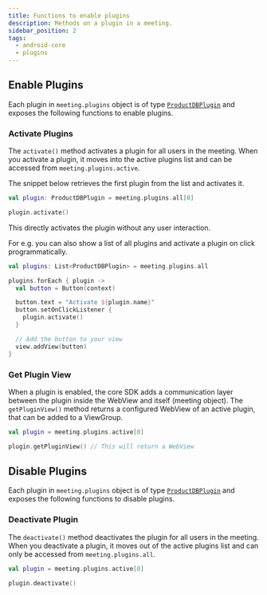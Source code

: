 ```yaml
---
title: Functions to enable plugins
description: Methods on a plugin in a meeting.
sidebar_position: 2
tags:
  - android-core
  - plugins
---
```


## Enable Plugins

Each plugin in `meeting.plugins` object is of type
[`ProductDBPlugin`](./introduction) and exposes the following functions to enable
plugins.

### Activate Plugins

The `activate()` method activates a plugin for all users in the meeting. When
you activate a plugin, it moves into the active plugins list and can be accessed
from `meeting.plugins.active`.

The snippet below retrieves the first plugin from the list and activates it.

```kotlin
val plugin: ProductDBPlugin = meeting.plugins.all[0]

plugin.activate()
```

This directly activates the plugin without any user interaction.

For e.g. you can also show a list of all plugins and activate a plugin on click programmatically.

```kotlin
val plugins: List<ProductDBPlugin> = meeting.plugins.all

plugins.forEach { plugin ->
  val button = Button(context)

  button.text = "Activate ${plugin.name}"
  button.setOnClickListener {
    plugin.activate()
  }

  // Add the button to your view
  view.addView(button)
}
```

### Get Plugin View

When a plugin is enabled, the core SDK adds a communication layer between the plugin inside the WebView and
itself (meeting object). The `getPluginView()` method returns a configured WebView of an active plugin, that can be added to a 
ViewGroup.

```kotlin
val plugin = meeting.plugins.active[0]

plugin.getPluginView() // This will return a WebView
```

## Disable Plugins

Each plugin in `meeting.plugins` object is of type
[`ProductDBPlugin`](./introduction) and exposes the following functions to disable
plugins.

### Deactivate Plugin

The `deactivate()` method deactivates the plugin for all users in the meeting. When you deactivate a plugin, it moves out of the active plugins list and can only be accessed from `meeting.plugins.all`.

```kotlin
val plugin = meeting.plugins.active[0]

plugin.deactivate()
```

<head>
  <title>Android Core Enable-Disable Plugins</title>
</head>
